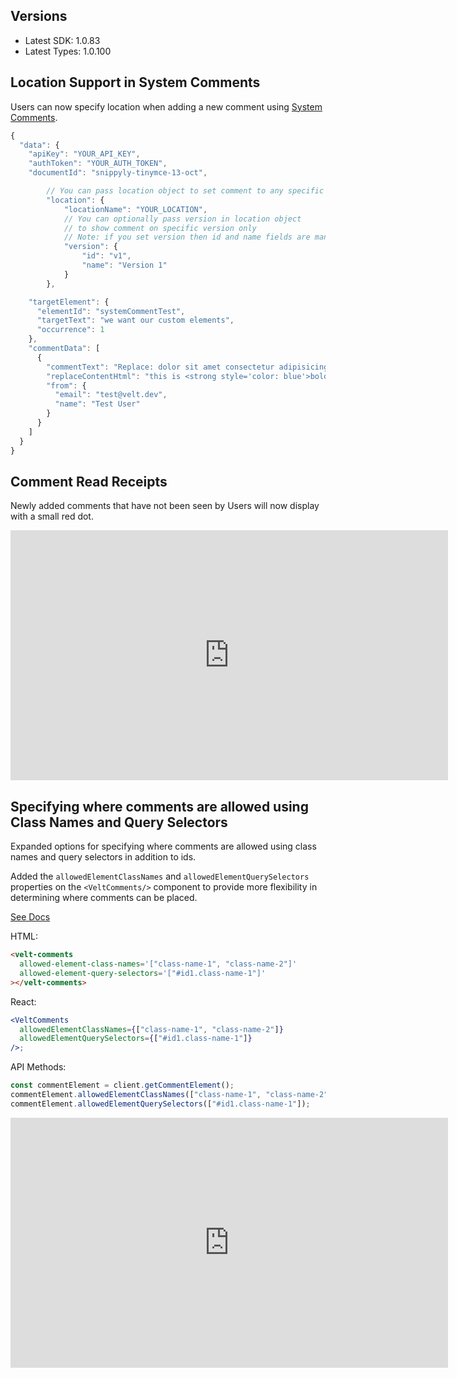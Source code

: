 ## Versions

- Latest SDK: 1.0.83
- Latest Types: 1.0.100

## Location Support in System Comments

Users can now specify location when adding a new comment using [System Comments](/api-reference/rest-apis/v2/comments-feature/comment-annotations/add-comment-annotations). 

```jsx
{
  "data": {
    "apiKey": "YOUR_API_KEY",
    "authToken": "YOUR_AUTH_TOKEN",
    "documentId": "snippyly-tinymce-13-oct",

		// You can pass location object to set comment to any specific location
		"location": {
			"locationName": "YOUR_LOCATION",
			// You can optionally pass version in location object
			// to show comment on specific version only
			// Note: if you set version then id and name fields are mandatory
			"version": {
				"id": "v1",
				"name": "Version 1"
			}
		},

    "targetElement": {
      "elementId": "systemCommentTest",
      "targetText": "we want our custom elements",
      "occurrence": 1
    },
    "commentData": [
      {
        "commentText": "Replace: dolor sit amet consectetur adipisicing elit with this is test comment",
        "replaceContentHtml": "this is <strong style='color: blue'>bold text</strong> test comment",
        "from": {
          "email": "test@velt.dev",
          "name": "Test User"
        }
      }
    ]
  }
}
```

## Comment Read Receipts

Newly added comments that have not been seen by Users will now display with a small red dot.

<Frame>
<iframe width="700px" height="400px" src="https://www.youtube.com/embed/u2VcZe5QKA8?si=qyzP4CVuAt9wVz_l" title="YouTube video player" frameBorder="0" allow="accelerometer; autoplay; clipboard-write; encrypted-media; gyroscope; picture-in-picture; web-share"></iframe>
</Frame>


## Specifying where comments are allowed using Class Names and Query Selectors

Expanded options for specifying where comments are allowed using class names and query selectors in addition to ids.

Added the `allowedElementClassNames` and `allowedElementQuerySelectors` properties on the `<VeltComments/>` component to provide more flexibility in determining where comments can be placed.

[See Docs](/async-collaboration/comments/customize-behavior/general-controls)

HTML:
```html
<velt-comments
  allowed-element-class-names='["class-name-1", "class-name-2"]'
  allowed-element-query-selectors='["#id1.class-name-1"]'
></velt-comments>
```

React:
```jsx
<VeltComments
  allowedElementClassNames={["class-name-1", "class-name-2"]}
  allowedElementQuerySelectors={["#id1.class-name-1"]}
/>;
```

API Methods:

```jsx
const commentElement = client.getCommentElement();
commentElement.allowedElementClassNames(["class-name-1", "class-name-2"]);
commentElement.allowedElementQuerySelectors(["#id1.class-name-1"]);
```

<Frame>
<iframe width="700px" height="400px" src="https://www.youtube.com/embed/ERs2BYP84RA?si=O2qnAlNDhdFvIJQA" title="YouTube video player" frameBorder="0" allow="accelerometer; autoplay; clipboard-write; encrypted-media; gyroscope; picture-in-picture; web-share"></iframe>
</Frame>
